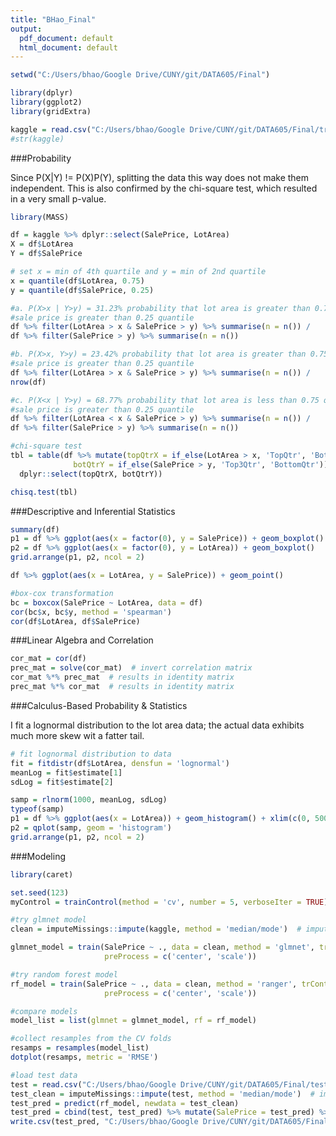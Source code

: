 ---
title: "BHao_Final"
output:
  pdf_document: default
  html_document: default
---

```{r setup, include=FALSE}
setwd("C:/Users/bhao/Google Drive/CUNY/git/DATA605/Final")
```

```{r}
library(dplyr)
library(ggplot2)
library(gridExtra)

kaggle = read.csv("C:/Users/bhao/Google Drive/CUNY/git/DATA605/Final/train.csv")
#str(kaggle)
```

###Probability  

Since P(X|Y) != P(X)P(Y), splitting the data this way does not make them independent. This is also confirmed by the chi-square test, which resulted in a very small p-value.  

```{r}
library(MASS)

df = kaggle %>% dplyr::select(SalePrice, LotArea)
X = df$LotArea
Y = df$SalePrice

# set x = min of 4th quartile and y = min of 2nd quartile 
x = quantile(df$LotArea, 0.75)
y = quantile(df$SalePrice, 0.25)

#a. P(X>x | Y>y) = 31.23% probability that lot area is greater than 0.75 quantile when 
#sale price is greater than 0.25 quantile 
df %>% filter(LotArea > x & SalePrice > y) %>% summarise(n = n()) / 
df %>% filter(SalePrice > y) %>% summarise(n = n())

#b. P(X>x, Y>y) = 23.42% probability that lot area is greater than 0.75 quantile AND
#sale price is greater than 0.25 quantile
df %>% filter(LotArea > x & SalePrice > y) %>% summarise(n = n()) / 
nrow(df)

#c. P(X<x | Y>y) = 68.77% probability that lot area is less than 0.75 quantile when
#sale price is greater than 0.25 quantile
df %>% filter(LotArea < x & SalePrice > y) %>% summarise(n = n()) / 
df %>% filter(SalePrice > y) %>% summarise(n = n())

#chi-square test
tbl = table(df %>% mutate(topQtrX = if_else(LotArea > x, 'TopQtr', 'Bottom3Qtr'),
              botQtrY = if_else(SalePrice > y, 'Top3Qtr', 'BottomQtr')) %>%
  dplyr::select(topQtrX, botQtrY))

chisq.test(tbl)
```

###Descriptive and Inferential Statistics  

```{r}
summary(df)
p1 = df %>% ggplot(aes(x = factor(0), y = SalePrice)) + geom_boxplot()
p2 = df %>% ggplot(aes(x = factor(0), y = LotArea)) + geom_boxplot()
grid.arrange(p1, p2, ncol = 2)

df %>% ggplot(aes(x = LotArea, y = SalePrice)) + geom_point()

#box-cox transformation
bc = boxcox(SalePrice ~ LotArea, data = df)
cor(bc$x, bc$y, method = 'spearman')
cor(df$LotArea, df$SalePrice)
```

###Linear Algebra and Correlation  

```{r}
cor_mat = cor(df)
prec_mat = solve(cor_mat)  # invert correlation matrix
cor_mat %*% prec_mat  # results in identity matrix
prec_mat %*% cor_mat  # results in identity matrix
```

###Calculus-Based Probability & Statistics  

I fit a lognormal distribution to the lot area data; the actual data exhibits much more skew wit a fatter tail.  

```{r}
# fit lognormal distribution to data 
fit = fitdistr(df$LotArea, densfun = 'lognormal')
meanLog = fit$estimate[1]
sdLog = fit$estimate[2]

samp = rlnorm(1000, meanLog, sdLog)
typeof(samp)
p1 = df %>% ggplot(aes(x = LotArea)) + geom_histogram() + xlim(c(0, 50000))
p2 = qplot(samp, geom = 'histogram')
grid.arrange(p1, p2, ncol = 2)
```

###Modeling  

```{r}
library(caret)

set.seed(123)
myControl = trainControl(method = 'cv', number = 5, verboseIter = TRUE)

#try glmnet model 
clean = imputeMissings::impute(kaggle, method = 'median/mode')  # impute medians for missing data 

glmnet_model = train(SalePrice ~ ., data = clean, method = 'glmnet', trControl = myControl,
                     preProcess = c('center', 'scale'))

#try random forest model 
rf_model = train(SalePrice ~ ., data = clean, method = 'ranger', trControl = myControl,
                     preProcess = c('center', 'scale'))

#compare models 
model_list = list(glmnet = glmnet_model, rf = rf_model)

#collect resamples from the CV folds
resamps = resamples(model_list)
dotplot(resamps, metric = 'RMSE')

#load test data 
test = read.csv("C:/Users/bhao/Google Drive/CUNY/git/DATA605/Final/test.csv")
test_clean = imputeMissings::impute(test, method = 'median/mode')  # impute medians for missing data 
test_pred = predict(rf_model, newdata = test_clean)
test_pred = cbind(test, test_pred) %>% mutate(SalePrice = test_pred) %>% dplyr::select(Id, SalePrice)
write.csv(test_pred, "C:/Users/bhao/Google Drive/CUNY/git/DATA605/Final/rf_pred.csv")
```


